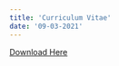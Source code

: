 ```yaml
---
title: 'Curriculum Vitae'
date: '09-03-2021'
---
```



<a id="raw-url" href="https://jcervantez.github.io/Jose%20Cervantez%20CV%20093021.pdf">Download Here</a>

